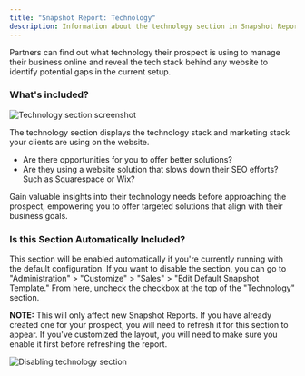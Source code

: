 ```yaml
---
title: "Snapshot Report: Technology"
description: Information about the technology section in Snapshot Reports, showing website technology stack and marketing tools.
---
```


Partners can find out what technology their prospect is using to manage their business online and reveal the tech stack behind any website to identify potential gaps in the current setup.

### What's included?

![Technology section screenshot](/img/snapshot-report/technology-section.jpg)

The technology section displays the technology stack and marketing stack your clients are using on the website.

- Are there opportunities for you to offer better solutions?
- Are they using a website solution that slows down their SEO efforts? Such as Squarespace or Wix?

Gain valuable insights into their technology needs before approaching the prospect, empowering you to offer targeted solutions that align with their business goals.

### Is this Section Automatically Included? 

This section will be enabled automatically if you're currently running with the default configuration. If you want to disable the section, you can go to "Administration" > "Customize" > "Sales" > "Edit Default Snapshot Template." From here, uncheck the checkbox at the top of the "Technology" section.

**NOTE:** This will only affect new Snapshot Reports. If you have already created one for your prospect, you will need to refresh it for this section to appear. If you've customized the layout, you will need to make sure you enable it first before refreshing the report. 

![Disabling technology section](/img/snapshot-report/technology-disable-section.jpg)